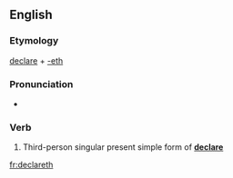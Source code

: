 ==English==

===Etymology===
[[declare]] + [[-eth]]

===Pronunciation===
* {{a|UK}} {{IPA|/dɪˈkleəɹəθ/}}

===Verb===
{{en-verb form}}

# {{context|archaic|lang=en}} Third-person singular present simple form of '''[[declare]]'''

[[fr:declareth]]
